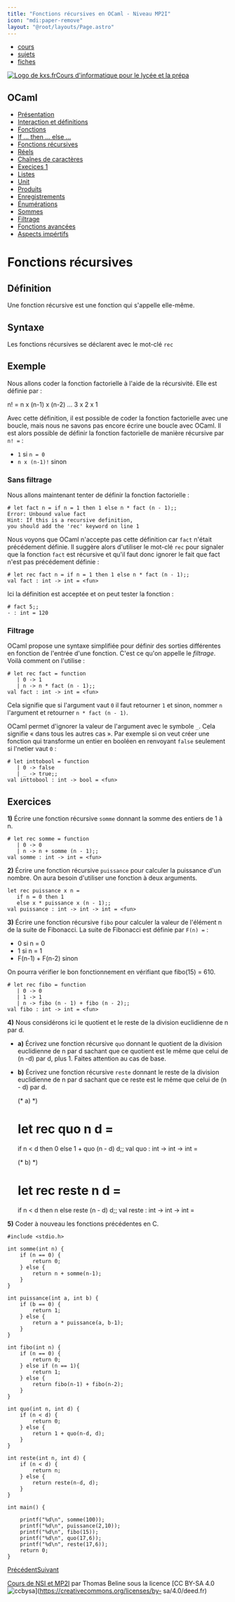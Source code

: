 ```yaml
---
title: "Fonctions récursives en OCaml - Niveau MP2I"
icon: "mdi:paper-remove"
layout: "@root/layouts/Page.astro"
---
```


  * [cours](https://kxs.fr/cours/)
  * [sujets](https://kxs.fr/sujets/)
  * [fiches](https://kxs.fr/fiches/)

[![Logo de kxs.fr](/img/logo.svg)](https://kxs.fr/)[Cours d'informatique pour
le lycée et la prépa](https://kxs.fr/cours/)

## OCaml

  * [Présentation](.)
  * [Interaction et définitions](interaction-definition)
  * [Fonctions](fonctions)
  * [If … then … else …](if-then-else)
  * [Fonctions récursives](fonctions-recursives)
  * [Réels](reels)
  * [Chaînes de caractères](string)
  * [Execices 1](exercices-1)
  * [Listes](listes)
  * [Unit](unit)
  * [Produits](produits)
  * [Enregistrements](enregistrements)
  * [Énumérations](enumerations)
  * [Sommes](sommes)
  * [Filtrage](filtrage)
  * [Fonctions avancées](fonctions-avancees)
  * [Aspects impértifs](aspects-imperatifs)

# Fonctions récursives

## Définition

Une fonction récursive est une fonction qui s'appelle elle-même.

## Syntaxe

Les fonctions récursives se déclarent avec le mot-clé `rec`

## Exemple

Nous allons coder la fonction factorielle à l'aide de la récursivité. Elle est
définie par :

n! = n x (n-1) x (n-2) … 3 x 2 x 1

Avec cette définition, il est possible de coder la fonction factorielle avec
une boucle, mais nous ne savons pas encore écrire une boucle avec OCaml. Il
est alors possible de définir la fonction factorielle de manière récursive par
`n! =` :

  * `1` si `n = 0`
  * `n x (n-1)!` sinon

### Sans filtrage

Nous allons maintenant tenter de définir la fonction factorielle :

    
    
    # let fact n = if n = 1 then 1 else n * fact (n - 1);;
    Error: Unbound value fact
    Hint: If this is a recursive definition,
    you should add the 'rec' keyword on line 1

Nous voyons que OCaml n'accepte pas cette définition car `fact` n'était
précédement définie. Il suggère alors d'utiliser le mot-clé `rec` pour
signaler que la fonction `fact` est récursive et qu'il faut donc ignorer le
fait que fact n'est pas précédement définie :

    
    
    # let rec fact n = if n = 1 then 1 else n * fact (n - 1);;
    val fact : int -> int = <fun>

Ici la définition est acceptée et on peut tester la fonction :

    
    
    # fact 5;;
    - : int = 120

### Filtrage

OCaml propose une syntaxe simplifiée pour définir des sorties différentes en
fonction de l'entrée d'une fonction. C'est ce qu'on appelle le _filtrage_.
Voilà comment on l'utilise :

    
    
    # let rec fact = function
       | 0 -> 1
       | n -> n * fact (n - 1);;
    val fact : int -> int = <fun>

Cela signifie que si l'argument vaut `0` il faut retourner `1` et sinon,
nommer `n` l'argument et retourner `n * fact (n - 1)`.

OCaml permet d'ignorer la valeur de l'argument avec le symbole `_`. Cela
signifie « dans tous les autres cas ». Par exemple si on veut créer une
fonction qui transforme un entier en booléen en renvoyant `false` seulement si
l'netier vaut `0` :

    
    
    # let inttobool = function
       | 0 -> false
       | _ -> true;;
    val inttobool : int -> bool = <fun>

## Exercices

**1)** Écrire une fonction récursive `somme` donnant la somme des entiers de 1
à n.

    
    
    # let rec somme = function
       | 0 -> 0
       | n -> n + somme (n - 1);;
    val somme : int -> int = <fun>

**2)** Écrire une fonction récursive `puissance` pour calculer la puissance
d'un nombre. On aura besoin d'utiliser une fonction à deux arguments.

    
    
    let rec puissance x n =
       if n = 0 then 1
       else x * puissance x (n - 1);;
    val puissance : int -> int -> int = <fun>

**3)** Écrire une fonction récursive `fibo` pour calculer la valeur de
l'élément n de la suite de Fibonacci. La suite de Fibonacci est définie par
`F(n) =` :

  * 0 si n = 0
  * 1 si n = 1
  * F(n-1) + F(n-2) sinon

On pourra vérifier le bon fonctionnement en vérifiant que fibo(15) = 610.

    
    
    # let rec fibo = function
       | 0 -> 0
       | 1 -> 1
       | n -> fibo (n - 1) + fibo (n - 2);;
    val fibo : int -> int = <fun>

**4)** Nous considérons ici le quotient et le reste de la division euclidienne
de n par d.

  * **a)** Écrivez une fonction récursive `quo` donnant le quotient de la division euclidienne de n par d sachant que ce quotient est le même que celui de (n -d) par d, plus 1. Faites attention au cas de base.
  * **b)** Écrivez une fonction récursive `reste` donnant le reste de la division euclidienne de n par d sachant que ce reste est le même que celui de (n - d) par d.

    
    
    (* a) *)
    # let rec quo n d =
       if n < d then 0
       else 1 + quo (n - d) d;;
    val quo : int -> int -> int = <fun>
    
    (* b) *)
    # let rec reste n d =
       if n < d then n
       else reste (n - d) d;;
    val reste : int -> int -> int = <fun>

**5)** Coder à nouveau les fonctions précédentes en C.

    
    
    #include <stdio.h>
    
    int somme(int n) {
    	if (n == 0) {
    		return 0;
    	} else {
    		return n + somme(n-1);
    	}
    }
    
    int puissance(int a, int b) {
    	if (b == 0) {
    		return 1;
    	} else {
    		return a * puissance(a, b-1);
    	}
    }
    
    int fibo(int n) {
    	if (n == 0) {
    		return 0;
    	} else if (n == 1){
    		return 1;
    	} else {
    		return fibo(n-1) + fibo(n-2);
    	}
    }
    
    int quo(int n, int d) {
    	if (n < d) {
    		return 0;
    	} else {
    		return 1 + quo(n-d, d);
    	}
    }
    
    int reste(int n, int d) {
    	if (n < d) {
    		return n;
    	} else {
    		return reste(n-d, d);
    	}
    }
    
    int main() {
    	
    	printf("%d\n", somme(100));
    	printf("%d\n", puissance(2,10));
    	printf("%d\n", fibo(15));
    	printf("%d\n", quo(17,6));
    	printf("%d\n", reste(17,6));
    	return 0;
    }

[Précédent](if-then-else)[Suivant](reels)

[Cours de NSI et MP2I](https://kxs.fr/cours/) par Thomas Beline sous la
licence [CC BY-SA 4.0
![ccbysa](/img/ccbysa.svg)](https://creativecommons.org/licenses/by-
sa/4.0/deed.fr)

